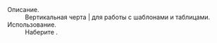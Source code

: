 ;Описание.
:Вертикальная черта | для работы с шаблонами и таблицами. 
;Использование.
:Наберите <code>{{t|!}}</code>.

<includeonly>[[Категория:Шаблоны для шаблонов|{{PAGENAME}}]]</includeonly><noinclude>[[Категория:Документация шаблонов|{{PAGENAME}}]]</noinclude>